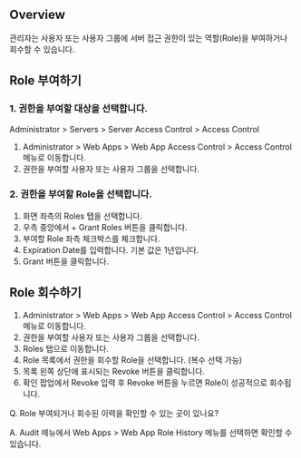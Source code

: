 ## Overview
관리자는 사용자 또는 사용자 그룹에 서버 접근 권한이 있는 역할(Role)을 부여하거나 회수할 수 있습니다.

## Role 부여하기
### 1. 권한을 부여할 대상을 선택합니다.
Administrator &gt; Servers &gt; Server Access Control &gt; Access Control

1. Administrator > Web Apps > Web App Access Control > Access Control 메뉴로 이동합니다.
2. 권한을 부여할 사용자 또는 사용자 그룹을 선택합니다.

### 2. 권한을 부여할 Role을 선택합니다.
1. 화면 좌측의 Roles 탭을 선택합니다.
2. 우측 중앙에서 + Grant Roles 버튼을 클릭합니다.
3. 부여할 Role 좌측 체크박스를 체크합니다.
4. Expiration Date를 입력합니다. 기본 값은 1년입니다.
5. Grant 버튼을 클릭합니다.

## Role 회수하기
1. Administrator > Web Apps > Web App Access Control > Access Control 메뉴로 이동합니다.
2. 권한을 부여할 사용자 또는 사용자 그룹을 선택합니다.
3. Roles 탭으로 이동합니다.
4. Role 목록에서 권한을 회수할 Role을 선택합니다. (복수 선택 가능)
5. 목록 왼쪽 상단에 표시되는 Revoke 버튼을 클릭합니다.
6. 확인 팝업에서 Revoke 입력 후 Revoke 버튼을 누르면 Role이 성공적으로 회수됩니다.

Q. Role 부여되거나 회수된 이력을 확인할 수 있는 곳이 있나요?

A. Audit 메뉴에서 Web Apps &gt; Web App Role History 메뉴를 선택하면 확인할 수 있습니다.
